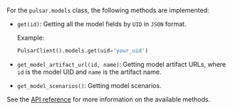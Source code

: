 For the `pulsar.models` class, the following methods are implemented:

* `get(id)`: Getting all the model fields by `UID` in `JSON` format.

    Example:

    ```py
    PulsarClient().models.get(uid='your_uid')
    ```

* `get_model_artifact_url(id, name)`: Getting model artifact URLs, where `id` is the model UID and `name` is the artifact name.
* `get_model_scenarios()`: Getting model scenarios.


See the [API reference](/docs/toloka-ml/api/models) for more information on the available methods.
